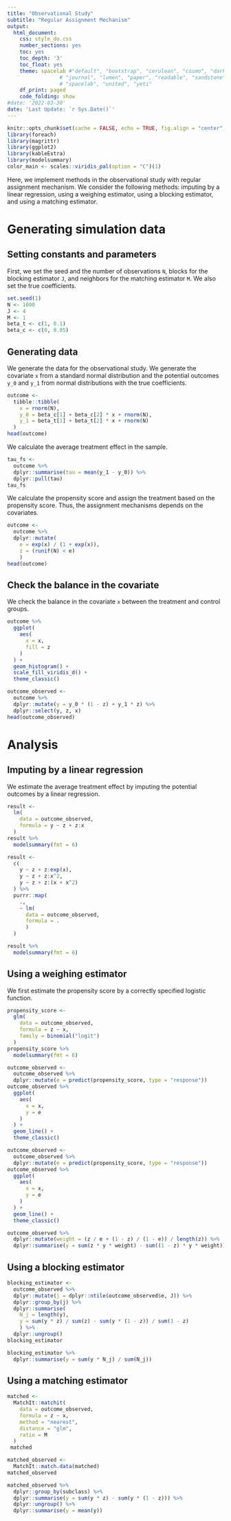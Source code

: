 ```yaml
---
title: "Observational Study"
subtitle: "Regular Assignment Mechanism"
output: 
  html_document:
    css: style_do.css
    number_sections: yes
    toc: yes
    toc_depth: '3'
    toc_float: yes
    theme: spacelab #"default", "bootstrap", "cerulean", "cosmo", "darkly", "flatly",
                 # "journal", "lumen", "paper", "readable", "sandstone", "simplex",
                 # "spacelab", "united", "yeti"
    df_print: paged
    code_folding: show
#date: '2022-03-30'
date: 'Last Update: `r Sys.Date()`'
---
```


```r
knitr::opts_chunk$set(cache = FALSE, echo = TRUE, fig.align = "center")
library(foreach)
library(magrittr)
library(ggplot2)
library(kableExtra)
library(modelsummary)
color_main <- scales::viridis_pal(option = "C")(1)
```

Here, we implement methods in the observational study with regular assignment mechanism. We consider the following methods: imputing by a linear regression, using a weighing estimator, using a blocking estimator, and using a matching estimator.

# Generating simulation data

## Setting constants and parameters

First, we set the seed and the number of observations `N`, blocks for the blocking estimator `J`, and neighbors for the matching estimator `M`. We also set the true coefficients.

```r
set.seed(1)
N <- 1000
J <- 4
M <- 1
beta_t <- c(1, 0.1)
beta_c <- c(0, 0.05)
```

## Generating data

We generate the data for the observational study. We generate the covariate `x` from a standard normal distribution and the potential outcomes `y_0` and `y_1` from normal distributions with the true coefficients. 

```r
outcome <-
  tibble::tibble(
    x = rnorm(N),
    y_0 = beta_c[1] + beta_c[2] * x + rnorm(N),
    y_1 = beta_t[1] + beta_t[2] * x + rnorm(N)
  )
head(outcome)
```

We calculate the average treatment effect in the sample.

```r
tau_fs <- 
  outcome %>%
  dplyr::summarise(tau = mean(y_1 - y_0)) %>%
  dplyr::pull(tau)
tau_fs
```

We calculate the propensity score and assign the treatment based on the propensity score. Thus, the assignment mechanisms depends on the covariates.

```r
outcome <-
  outcome %>%
  dplyr::mutate(
    e = exp(x) / (1 + exp(x)),
    z = (runif(N) < e)
    )
head(outcome)
```

## Check the balance in the covariate

We check the balance in the covariate `x` between the treatment and control groups.

```r
outcome %>%
  ggplot(
    aes(
      x = x,
      fill = z
    )
  ) +
  geom_histogram() +
  scale_fill_viridis_d() +
  theme_classic()
```


```r
outcome_observed <-
  outcome %>%
  dplyr::mutate(y = y_0 * (1 - z) + y_1 * z) %>%
  dplyr::select(y, z, x)
head(outcome_observed)
```

# Analysis

## Imputing by a linear regression

We estimate the average treatment effect by imputing the potential outcomes by a linear regression.

```r
result <-
  lm(
    data = outcome_observed,
    formula = y ~ z + z:x 
  )
result %>%
  modelsummary(fmt = 6)
```

```r
result <-
  c(
    y ~ z + z:exp(x),
    y ~ z + z:x^2,
    y ~ z + z:(x + x^2)
  ) %>%
  purrr::map(
    .,
    ~ lm(
      data = outcome_observed,
      formula = .
      )
  )
```


```r
result %>%
  modelsummary(fmt = 6)
```


## Using a weighing estimator

We first estimate the propensity score by a correctly specified logistic function.

```r
propensity_score <-
  glm(
    data = outcome_observed,
    formula = z ~ x,
    family = binomial("logit")
  )
propensity_score %>%
  modelsummary(fmt = 6)
```

```r
outcome_observed <-
  outcome_observed %>%
  dplyr::mutate(e = predict(propensity_score, type = "response"))
outcome_observed %>%
  ggplot(
    aes(
      x = x,
      y = e
    )
  ) +
  geom_line() +
  theme_classic()
```

```r
outcome_observed <-
  outcome_observed %>%
  dplyr::mutate(e = predict(propensity_score, type = "response"))
outcome_observed %>%
  ggplot(
    aes(
      x = x,
      y = e
    )
  ) +
  geom_line() +
  theme_classic()
```

```r
outcome_observed %>%
  dplyr::mutate(weight = (z / e + (1 - z) / (1 - e)) / length(z)) %>%
  dplyr::summarise(y = sum(z * y * weight) - sum((1 - z) * y * weight)) 
```

## Using a blocking estimator

```r
blocking_estimator <-
  outcome_observed %>%
  dplyr::mutate(j = dplyr::ntile(outcome_observed$e, J)) %>%
  dplyr::group_by(j) %>%
  dplyr::summarise(
    N_j = length(y),
    y = sum(y * z) / sum(z) - sum(y * (1 - z)) / sum(1 - z)
    ) %>%
  dplyr::ungroup()
blocking_estimator
```


```r
blocking_estimator %>%
  dplyr::summarise(y = sum(y * N_j) / sum(N_j))
```

## Using a matching estimator

```r
matched <-
  MatchIt::matchit(
    data = outcome_observed,
    formula = z ~ x,
    method = "nearest",
    distance = "glm",
    ratio = M
  )
 matched 
```

```r
matched_observed <-
  MatchIt::match.data(matched) 
matched_observed
```

```r
matched_observed %>%
  dplyr::group_by(subclass) %>%
  dplyr::summarise(y = sum(y * z) - sum(y * (1 - z))) %>%
  dplyr::ungroup() %>%
  dplyr::summarise(y = mean(y))
```
